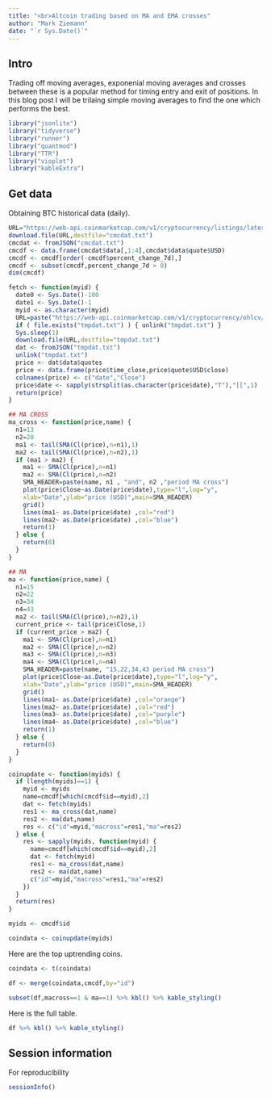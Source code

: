 ```yaml
---
title: "<br>Altcoin trading based on MA and EMA crosses"
author: "Mark Ziemann"
date: "`r Sys.Date()`"
---
```


## Intro

Trading off moving averages, exponenial moving averages and crosses between these is a popular method for timing entry and exit of positions.
In this blog post I will be trilaing simple moving averages to find the one which performs the best.

```r

library("jsonlite")
library("tidyverse")
library("runner")
library("quantmod")
library("TTR")
library("vioplot")
library("kableExtra")

```

## Get data

Obtaining BTC historical data (daily).

```r

URL="https://web-api.coinmarketcap.com/v1/cryptocurrency/listings/latest?limit=200"
download.file(URL,destfile="cmcdat.txt")
cmcdat <- fromJSON("cmcdat.txt")
cmcdf <- data.frame(cmcdat$data[,1:4],cmcdat$data$quote$USD)
cmcdf <- cmcdf[order(-cmcdf$percent_change_7d),]
cmcdf <- subset(cmcdf,percent_change_7d > 0)
dim(cmcdf)

```

```r

fetch <- function(myid) {
  date0 <- Sys.Date()-100
  date1 <- Sys.Date()-1
  myid <- as.character(myid)
  URL=paste("https://web-api.coinmarketcap.com/v1/cryptocurrency/ohlcv/historical?id=",myid,"&convert=USD&interval=daily&time_start=",date0,"&time_end=",date1,sep="")
  if ( file.exists("tmpdat.txt") ) { unlink("tmpdat.txt") }
  Sys.sleep(1)
  download.file(URL,destfile="tmpdat.txt")
  dat <- fromJSON("tmpdat.txt")
  unlink("tmpdat.txt")
  price <- dat$data$quotes
  price <- data.frame(price$time_close,price$quote$USD$close)
  colnames(price) <- c("date","Close")
  price$date <- sapply(strsplit(as.character(price$date),"T"),"[[",1)
  return(price)
}

## MA CROSS
ma_cross <- function(price,name) {
  n1=13
  n2=20
  ma1 <- tail(SMA(Cl(price),n=n1),1)
  ma2 <- tail(SMA(Cl(price),n=n2),1)
  if (ma1 > ma2) {
    ma1 <- SMA(Cl(price),n=n1)
    ma2 <- SMA(Cl(price),n=n2)
    SMA_HEADER=paste(name, n1 , "and", n2 ,"period MA cross")
    plot(price$Close~as.Date(price$date),type="l",log="y",
    xlab="Date",ylab="price (USD)",main=SMA_HEADER)
    grid()
    lines(ma1~ as.Date(price$date) ,col="red")
    lines(ma2~ as.Date(price$date) ,col="blue")
    return(1)
  } else {
    return(0)
  }
}

## MA
ma <- function(price,name) {
  n1=15
  n2=22
  n3=34
  n4=43
  ma2 <- tail(SMA(Cl(price),n=n2),1)
  current_price <- tail(price$Close,1)
  if (current_price > ma2) {
    ma1 <- SMA(Cl(price),n=n1)
    ma2 <- SMA(Cl(price),n=n2)
    ma3 <- SMA(Cl(price),n=n3)
    ma4 <- SMA(Cl(price),n=n4)
    SMA_HEADER=paste(name, "15,22,34,43 period MA cross")
    plot(price$Close~as.Date(price$date),type="l",log="y",
    xlab="Date",ylab="price (USD)",main=SMA_HEADER)
    grid()
    lines(ma1~ as.Date(price$date) ,col="orange")
    lines(ma2~ as.Date(price$date) ,col="red")
    lines(ma3~ as.Date(price$date) ,col="purple")
    lines(ma4~ as.Date(price$date) ,col="blue")
    return(1)
  } else {
    return(0)
  }
}

coinupdate <- function(myids) {
  if (length(myids)==1) {
    myid <- myids
    name=cmcdf[which(cmcdf$id==myid),2]
    dat <- fetch(myids)
    res1 <- ma_cross(dat,name)
    res2 <- ma(dat,name)
    res <- c("id"=myid,"macross"=res1,"ma"=res2)
  } else {
    res <- sapply(myids, function(myid) {
      name=cmcdf[which(cmcdf$id==myid),2]
      dat <- fetch(myid)
      res1 <- ma_cross(dat,name)
      res2 <- ma(dat,name)
      c("id"=myid,"macross"=res1,"ma"=res2)
    })
  }
  return(res)
}

```

```r

myids <- cmcdf$id

coindata <- coinupdate(myids)

```

Here are the top uptrending coins.

```r

coindata <- t(coindata)

df <- merge(coindata,cmcdf,by="id")

subset(df,macross==1 & ma==1) %>% kbl() %>% kable_styling()

```

Here is the full table.

```r

df %>% kbl() %>% kable_styling()

```

## Session information

For reproducibility

```r

sessionInfo()

```
